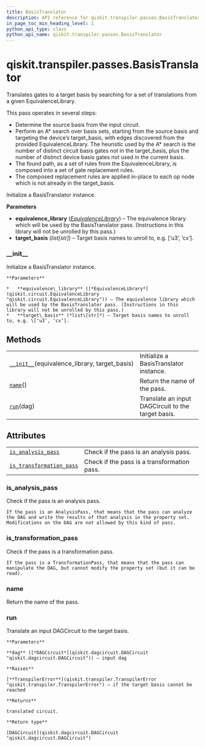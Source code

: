 ```yaml
---
title: BasisTranslator
description: API reference for qiskit.transpiler.passes.BasisTranslator
in_page_toc_min_heading_level: 1
python_api_type: class
python_api_name: qiskit.transpiler.passes.BasisTranslator
---
```


# qiskit.transpiler.passes.BasisTranslator

<Class id="qiskit.transpiler.passes.BasisTranslator" isDedicatedPage={true} github="https://github.com/qiskit/qiskit/tree/stable/0.17/qiskit/transpiler/passes/basis/basis_translator.py" signature="BasisTranslator(*args, **kwargs)" modifiers="class">
  Translates gates to a target basis by searching for a set of translations from a given EquivalenceLibrary.

  This pass operates in several steps:

  *   Determine the source basis from the input circuit.
  *   Perform an A\* search over basis sets, starting from the source basis and targeting the device’s target\_basis, with edges discovered from the provided EquivalenceLibrary. The heuristic used by the A\* search is the number of distinct circuit basis gates not in the target\_basis, plus the number of distinct device basis gates not used in the current basis.
  *   The found path, as a set of rules from the EquivalenceLibrary, is composed into a set of gate replacement rules.
  *   The composed replacement rules are applied in-place to each op node which is not already in the target\_basis.

  Initialize a BasisTranslator instance.

  **Parameters**

  *   **equivalence\_library** ([*EquivalenceLibrary*](qiskit.circuit.EquivalenceLibrary "qiskit.circuit.EquivalenceLibrary")) – The equivalence library which will be used by the BasisTranslator pass. (Instructions in this library will not be unrolled by this pass.)
  *   **target\_basis** (*list\[str]*) – Target basis names to unroll to, e.g. \[‘u3’, ‘cx’].

  ### \_\_init\_\_

  <Function id="qiskit.transpiler.passes.BasisTranslator.__init__" signature="__init__(equivalence_library, target_basis)">
    Initialize a BasisTranslator instance.

    **Parameters**

    *   **equivalence\_library** ([*EquivalenceLibrary*](qiskit.circuit.EquivalenceLibrary "qiskit.circuit.EquivalenceLibrary")) – The equivalence library which will be used by the BasisTranslator pass. (Instructions in this library will not be unrolled by this pass.)
    *   **target\_basis** (*list\[str]*) – Target basis names to unroll to, e.g. \[‘u3’, ‘cx’].
  </Function>

  ## Methods

  |                                                                                                                                                           |                                                    |
  | --------------------------------------------------------------------------------------------------------------------------------------------------------- | -------------------------------------------------- |
  | [`__init__`](#qiskit.transpiler.passes.BasisTranslator.__init__ "qiskit.transpiler.passes.BasisTranslator.__init__")(equivalence\_library, target\_basis) | Initialize a BasisTranslator instance.             |
  | [`name`](#qiskit.transpiler.passes.BasisTranslator.name "qiskit.transpiler.passes.BasisTranslator.name")()                                                | Return the name of the pass.                       |
  | [`run`](#qiskit.transpiler.passes.BasisTranslator.run "qiskit.transpiler.passes.BasisTranslator.run")(dag)                                                | Translate an input DAGCircuit to the target basis. |

  ## Attributes

  |                                                                                                                                                                |                                             |
  | -------------------------------------------------------------------------------------------------------------------------------------------------------------- | ------------------------------------------- |
  | [`is_analysis_pass`](#qiskit.transpiler.passes.BasisTranslator.is_analysis_pass "qiskit.transpiler.passes.BasisTranslator.is_analysis_pass")                   | Check if the pass is an analysis pass.      |
  | [`is_transformation_pass`](#qiskit.transpiler.passes.BasisTranslator.is_transformation_pass "qiskit.transpiler.passes.BasisTranslator.is_transformation_pass") | Check if the pass is a transformation pass. |

  ### is\_analysis\_pass

  <Attribute id="qiskit.transpiler.passes.BasisTranslator.is_analysis_pass">
    Check if the pass is an analysis pass.

    If the pass is an AnalysisPass, that means that the pass can analyze the DAG and write the results of that analysis in the property set. Modifications on the DAG are not allowed by this kind of pass.
  </Attribute>

  ### is\_transformation\_pass

  <Attribute id="qiskit.transpiler.passes.BasisTranslator.is_transformation_pass">
    Check if the pass is a transformation pass.

    If the pass is a TransformationPass, that means that the pass can manipulate the DAG, but cannot modify the property set (but it can be read).
  </Attribute>

  ### name

  <Function id="qiskit.transpiler.passes.BasisTranslator.name" signature="name()">
    Return the name of the pass.
  </Function>

  ### run

  <Function id="qiskit.transpiler.passes.BasisTranslator.run" signature="run(dag)">
    Translate an input DAGCircuit to the target basis.

    **Parameters**

    **dag** ([*DAGCircuit*](qiskit.dagcircuit.DAGCircuit "qiskit.dagcircuit.DAGCircuit")) – input dag

    **Raises**

    [**TranspilerError**](qiskit.transpiler.TranspilerError "qiskit.transpiler.TranspilerError") – if the target basis cannot be reached

    **Returns**

    translated circuit.

    **Return type**

    [DAGCircuit](qiskit.dagcircuit.DAGCircuit "qiskit.dagcircuit.DAGCircuit")
  </Function>
</Class>

